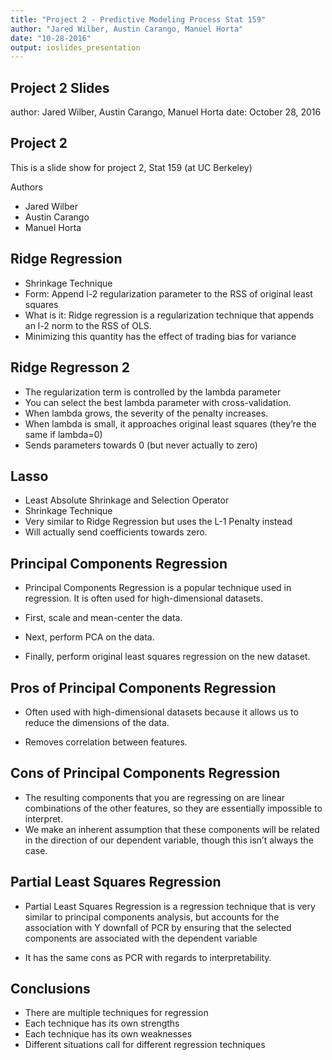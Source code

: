 ```yaml
---
title: "Project 2 - Predictive Modeling Process Stat 159"
author: "Jared Wilber, Austin Carango, Manuel Horta"
date: "10-28-2016"
output: ioslides_presentation
---
```


## Project 2 Slides

author: Jared Wilber, Austin Carango, Manuel Horta
date: October 28, 2016

## Project 2


This is a slide show for project 2, Stat 159 (at UC Berkeley)

Authors

- Jared Wilber
- Austin Carango
- Manuel Horta

## Ridge Regression


- Shrinkage Technique
- Form: Append l-2 regularization parameter to the RSS of original least squares
- What is it: Ridge regression is a regularization technique that appends an l-2 norm to the RSS of OLS.
- Minimizing this quantity has the effect of trading bias for variance

## Ridge Regresson 2
- The regularization term is controlled by the lambda parameter
- You can select the best lambda parameter with cross-validation.
- When lambda grows, the severity of the penalty increases.
- When lambda is small, it approaches original least squares (they're the same if lambda=0)
- Sends parameters towards 0 (but never actually to zero)

## Lasso

- Least Absolute Shrinkage and Selection Operator
- Shrinkage Technique
- Very similar to Ridge Regression but uses the L-1 Penalty instead
- Will actually send coefficients towards zero.


## Principal Components Regression


- Principal Components Regression is a popular technique
used in regression. It is often used for high-dimensional
datasets.

- First, scale and mean-center the data.
- Next, perform PCA on the data.
- Finally, perform original least squares regression on the
new dataset.

## Pros of Principal Components Regression

- Often used with high-dimensional datasets because it allows
us to reduce the dimensions of the data.

- Removes correlation between features.



## Cons of Principal Components Regression

- The resulting components that you are regressing on are
linear combinations of the other features, so they are essentially
impossible to interpret.
- We make an inherent assumption that these components will be related in the direction of
our dependent variable, though this isn't always the case.

## Partial Least Squares Regression

- Partial Least Squares Regression is a regression technique
that is very similar to principal components analysis, but
accounts for the association with Y downfall of PCR by ensuring that
the selected components are associated with the dependent variable

- It has the same cons as PCR with regards to interpretability.

## Conclusions


- There are multiple techniques for regression
- Each technique has its own strengths
- Each technique has its own weaknesses
- Different situations call for different regression techniques
